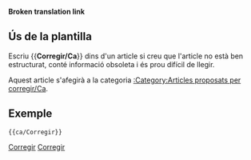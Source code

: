 <noinclude>'''Broken translation link'''{{en/-}}</noinclude>{{ca/Metacaixa d'avís| tipus = estil
| text  = <strong>Corregir</strong><br>Aquest article necessita polir-se. Ha crescut amb el temps i ara és difícil de llegir. Vostè pot millorar-lo reescrivint parts d'ell o donant-li una nova estructura.
}}<includeonly>{{{1|[[Category:ca/Articles proposats per corregir]]}}}</includeonly><noinclude>

==Ús de la plantilla==

Escriu <nowiki>{{</nowiki>'''Corregir/Ca'''<nowiki>}}</nowiki>  dins d'un article si creu que l'article no està ben estructurat, conté informació obsoleta i és prou difícil de llegir.

Aquest article s'afegirà a la categoria [[Category/ca/Articles proposats per corregir|:Category:Articles proposats per corregir/Ca]].

==Exemple==
<pre>{{ca/Corregir}}</pre>
{{ca/Corregir|1=}}

[[Category:ca/Plantilles|Corregir]][[Category:ca/Caixes de missatges|Corregir]]
</noinclude>